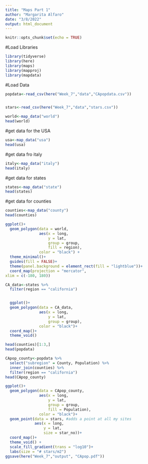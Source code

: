 ```yaml
---
title: "Maps Part 1"
author: "Margarita Alfaro"
date: "3/8/2022"
output: html_document
---
```


```r
knitr::opts_chunk$set(echo = TRUE)
```

#Load Libraries
```r
library(tidyverse)
library(here)
library(maps)
library(mapproj)
library(mapdata)
```

#Load Data
```r
popdata<-read_csv(here("Week_7","data","CApopdata.csv"))


stars<-read_csv(here("Week_7","data","stars.csv"))
```

```r
world<-map_data("world")
head(world)
```
#get data for the USA
```r
usa<-map_data("usa")
head(usa)
```
#get data fro italy
```r
italy<-map_data("italy")
head(italy)
```
#get data for states
```r
states<-map_data("state")
head(states)
```
#get data for counties
```r
counties<-map_data("county")
head(counties)
```
```r
ggplot()+
  geom_polygon(data = world, 
               aes(x = long, 
                   y = lat, 
                   group = group,
                   fill = region),
               color = "black") +
  theme_minimal()+
  guides(fill = FALSE)+
  theme(panel.background = element_rect(fill = "lightblue"))+
  coord_map(projection = "mercator",
xlim = c(-180, 180))

```

```r
CA_data<-states %>%
  filter(region == "california") 


  ggplot()+
  geom_polygon(data = CA_data,
               aes(x = long,
                   y = lat,
                   group = group),
               color = "black")+
  coord_map()+
  theme_void()
```


```r
head(counties)[1:3,]
head(popdata)

CApop_county<-popdata %>%
  select("subregion" = County, Population) %>%
  inner_join(counties) %>%
  filter(region == "california")
head(CApop_county)
```
```r
ggplot()+
  geom_polygon(data = CApop_county,
               aes(x = long,
                   y = lat,
                   group = group,
                   fill = Population),
               color = "black")+
  geom_point(data = stars, #adds a point at all my sites
             aes(x = long,
                 y = lat,
                 size = star_no))+
  coord_map()+
  theme_void() +
  scale_fill_gradient(trans = "log10")+
  labs(size = "# stars/m2")
ggsave(here("Week_7","output", "CApop.pdf"))
```

